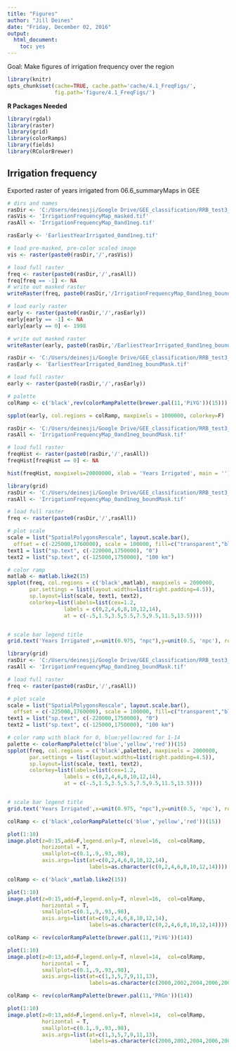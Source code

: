 ```yaml
---
title: "Figures"
author: "Jill Deines"
date: "Friday, December 02, 2016"
output: 
  html_document:
    toc: yes
---
```


Goal: Make figures of irrigation frequency over the region


```r
library(knitr)
opts_chunk$set(cache=TRUE, cache.path='cache/4.1_FreqFigs/',
               fig.path='figure/4.1_FreqFigs/')
```

**R Packages Needed**

```r
library(rgdal)
library(raster)
library(grid)
library(colorRamps)
library(fields)
library(RColorBrewer)
```

## Irrigation frequency
Exported raster of years irrigated from 06.6_summaryMaps in GEE

```r
# dirs and names
rasDir <- 'C:/Users/deinesji/Google Drive/GEE_classification/RRB_test3_cart_interannualClean'
rasVis <- 'IrrigationFrequencyMap_masked.tif'
rasAll <- 'IrrigationFrequencyMap_0and1neg.tif'

rasEarly <- 'EarliestYearIrrigated_0and1neg.tif'

# load pre-masked, pre-color scaled image
vis <- raster(paste0(rasDir,'/',rasVis))

# load full raster
freq <- raster(paste0(rasDir,'/',rasAll))
freq[freq == -1] <- NA
# write out masked raster
writeRaster(freq, paste0(rasDir,'/IrrigationFrequencyMap_0and1neg_boundMask.tif'))

# load early raster
early <- raster(paste0(rasDir,'/',rasEarly))
early[early == -1] <- NA
early[early == 0] <- 1998

# write out masked raster
writeRaster(early, paste0(rasDir,'/EarliestYearIrrigated_0and1neg_boundMask.tif'))
```

```r
rasDir <- 'C:/Users/deinesji/Google Drive/GEE_classification/RRB_test3_cart_interannualClean'
rasEarly <- 'EarliestYearIrrigated_0and1neg_boundMask.tif'

# load full raster
early <- raster(paste0(rasDir,'/',rasEarly))

# palette
colRamp <- c('black',rev(colorRampPalette(brewer.pal(11,'PiYG'))(15)))

spplot(early, col.regions = colRamp, maxpixels = 1000000, colorkey=F)

```


```r
rasDir <- 'C:/Users/deinesji/Google Drive/GEE_classification/RRB_test3_cart_interannualClean'
rasAll <- 'IrrigationFrequencyMap_0and1neg_boundMask.tif'

# load full raster
freqHist <- raster(paste0(rasDir,'/',rasAll))
freqHist[freqHist == 0] <- NA

hist(freqHist, maxpixels=20000000, xlab = 'Years Irrigated', main = '')

```

```r
library(grid)
rasDir <- 'C:/Users/deinesji/Google Drive/GEE_classification/RRB_test3_cart_interannualClean'
rasAll <- 'IrrigationFrequencyMap_0and1neg_boundMask.tif'

# load full raster
freq <- raster(paste0(rasDir,'/',rasAll))

# plot scale
scale = list("SpatialPolygonsRescale", layout.scale.bar(), 
  offset = c(-225000,1760000), scale = 100000, fill=c("transparent","black"))
text1 = list("sp.text", c(-220000,1750000), "0")
text2 = list("sp.text", c(-125000,1750000), "100 km")

# color ramp 
matlab <- matlab.like2(15)
spplot(freq, col.regions = c('black',matlab), maxpixels = 2000000,
       par.settings = list(layout.widths=list(right.padding=4.5)),
       sp.layout=list(scale, text1, text2),
       colorkey=list(labels=list(cex=1.2,
                  labels = c(0,2,4,6,8,10,12,14),
                  at = c(-.5,1.5,3.5,5.5,7.5,9.5,11.5,13.5))))


# scale bar legend title
grid.text('Years Irrigated',x=unit(0.975, "npc"),y=unit(0.5, 'npc'), rot=-90, gp=gpar(fontsize=18))
```

```r
library(grid)
rasDir <- 'C:/Users/deinesji/Google Drive/GEE_classification/RRB_test3_cart_interannualClean'
rasAll <- 'IrrigationFrequencyMap_0and1neg_boundMask.tif'

# load full raster
freq <- raster(paste0(rasDir,'/',rasAll))

# plot scale
scale = list("SpatialPolygonsRescale", layout.scale.bar(), 
  offset = c(-225000,1760000), scale = 100000, fill=c("transparent","black"))
text1 = list("sp.text", c(-220000,1750000), "0")
text2 = list("sp.text", c(-125000,1750000), "100 km")

# color ramp with black for 0, blue:yellow:red for 1-14
palette <- colorRampPalette(c('blue','yellow','red'))(15)
spplot(freq, col.regions = c('black',palette), maxpixels = 2000000,
       par.settings = list(layout.widths=list(right.padding=4.5)),
       sp.layout=list(scale, text1, text2),
       colorkey=list(labels=list(cex=1.2,
                  labels = c(0,2,4,6,8,10,12,14),
                  at = c(-.5,1.5,3.5,5.5,7.5,9.5,11.5,13.5))))


# scale bar legend title
grid.text('Years Irrigated',x=unit(0.975, "npc"),y=unit(0.5, 'npc'), rot=-90, gp=gpar(fontsize=18))
```

```r
colRamp <- c('black',colorRampPalette(c('blue','yellow','red'))(15))

plot(1:10)
image.plot(z=0:15,add=F,legend.only=T, nlevel=16,  col=colRamp, 
           horizontal = T,
           smallplot=c(0.1,.9,.93,.98), 
           axis.args=list(at=c(0,2,4,6,8,10,12,14), 
                          labels=as.character(c(0,2,4,6,8,10,12,14))))

```

```r
colRamp <- c('black',matlab.like2(15))

plot(1:10)
image.plot(z=0:15,add=F,legend.only=T, nlevel=16,  col=colRamp, 
           horizontal = T,
           smallplot=c(0.1,.9,.93,.98), 
           axis.args=list(at=c(0,2,4,6,8,10,12,14), 
                          labels=as.character(c(0,2,4,6,8,10,12,14))))
```

```r
colRamp <- rev(colorRampPalette(brewer.pal(11,'PiYG'))(14))

plot(1:10)
image.plot(z=0:13,add=F,legend.only=T, nlevel=14,  col=colRamp, 
           horizontal = T,
           smallplot=c(0.1,.9,.93,.98), 
           axis.args=list(at=c(1,3,5,7,9,11,13), 
                          labels=as.character(c(2000,2002,2004,2006,2008,2010,2012))))
```

```r
colRamp <- rev(colorRampPalette(brewer.pal(11,'PRGn'))(14))

plot(1:10)
image.plot(z=0:13,add=F,legend.only=T, nlevel=14,  col=colRamp, 
           horizontal = T,
           smallplot=c(0.1,.9,.93,.98), 
           axis.args=list(at=c(1,3,5,7,9,11,13), 
                          labels=as.character(c(2000,2002,2004,2006,2008,2010,2012))))
```
